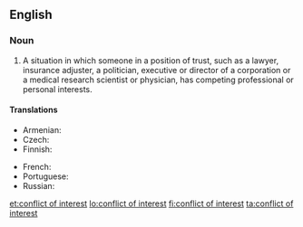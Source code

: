 ==English==
{{wikipedia}}

===Noun===
{{en-noun|head=[[conflict]] of [[interest]]|pl=conflicts of interest}}

# {{context|legal|lang=en}} A situation in which someone in a position of trust, such as a lawyer, insurance adjuster, a politician, executive or director of a corporation or a medical research scientist or physician, has competing professional or personal interests.

====Translations====
{{trans-top|situation of a person in trust}}
* Armenian: {{t-|hy|շահերի բախում|tr=šaheri baxum|sc=Armn}}
* Czech: {{t-|cs|střet zájmů|m}}
* Finnish: {{t-|fi|eturistiriita}}
{{trans-mid}}
* French: {{t-|fr|conflit d'intérêts}}
* Portuguese: {{t-|pt|conflito de interesses|m}}
* Russian: {{t-|ru|конфликт интересов|sc=Cyrl}}
{{trans-bottom}}

[[et:conflict of interest]]
[[lo:conflict of interest]]
[[fi:conflict of interest]]
[[ta:conflict of interest]]
